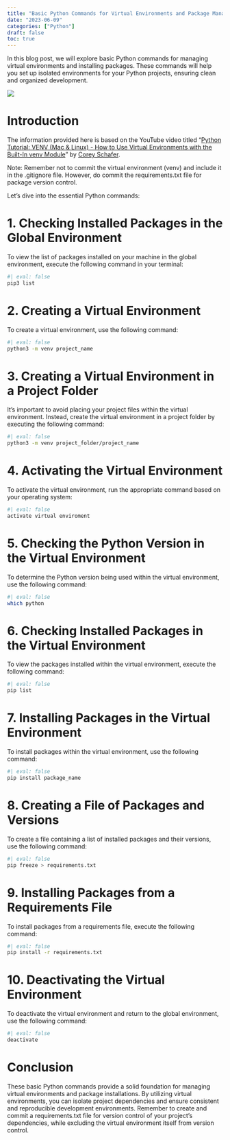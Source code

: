 ```yaml
---
title: "Basic Python Commands for Virtual Environments and Package Management"
date: "2023-06-09"
categories: ["Python"]
draft: false
toc: true
---
```


In this blog post, we will explore basic Python commands for managing virtual environments and installing packages. These commands will help you set up isolated environments for your Python projects, ensuring clean and organized development. 

![](img2.webp)

# Introduction 

The information provided here is based on the YouTube video titled "[Python Tutorial: VENV (Mac & Linux) - How to Use Virtual Environments with the Built-In venv Module](https://www.youtube.com/watch?v=Kg1Yvry_Ydk)" by [Corey Schafer](http://coreyms.com/).

Note: Remember not to commit the virtual environment (venv) and include it in the .gitignore file. However, do commit the requirements.txt file for package version control.

Let's dive into the essential Python commands:

# 1. Checking Installed Packages in the Global Environment

To view the list of packages installed on your machine in the global environment, execute the following command in your terminal:

```r
#| eval: false
pip3 list
```


# 2. Creating a Virtual Environment

To create a virtual environment, use the following command:

```bash
#| eval: false
python3 -m venv project_name
```

# 3. Creating a Virtual Environment in a Project Folder

It's important to avoid placing your project files within the virtual environment. Instead, create the virtual environment in a project folder by executing the following command:

```bash
#| eval: false
python3 -m venv project_folder/project_name
```

# 4. Activating the Virtual Environment

To activate the virtual environment, run the appropriate command based on your operating system:

```bash
#| eval: false
activate virtual enviroment
```

# 5. Checking the Python Version in the Virtual Environment

To determine the Python version being used within the virtual environment, use the following command:

```bash
#| eval: false
which python
```

# 6. Checking Installed Packages in the Virtual Environment

To view the packages installed within the virtual environment, execute the following command:

```bash
#| eval: false
pip list
```

# 7. Installing Packages in the Virtual Environment

To install packages within the virtual environment, use the following command:

```bash
#| eval: false
pip install package_name
```

# 8. Creating a File of Packages and Versions

To create a file containing a list of installed packages and their versions, use the following command:

```bash
#| eval: false
pip freeze > requirements.txt
```

# 9. Installing Packages from a Requirements File

To install packages from a requirements file, execute the following command:

```bash
#| eval: false
pip install -r requirements.txt
```

# 10. Deactivating the Virtual Environment

To deactivate the virtual environment and return to the global environment, use the following command:

```bash
#| eval: false
deactivate 
```

# Conclusion

These basic Python commands provide a solid foundation for managing virtual environments and package installations. By utilizing virtual environments, you can isolate project dependencies and ensure consistent and reproducible development environments. Remember to create and commit a requirements.txt file for version control of your project's dependencies, while excluding the virtual environment itself from version control.
